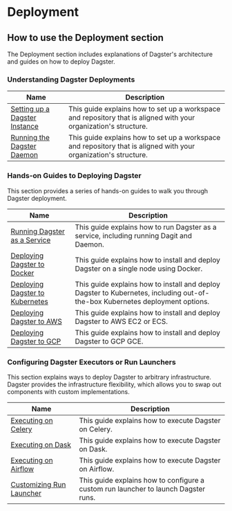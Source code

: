 # Deployment

## How to use the Deployment section

The Deployment section includes explanations of Dagster's architecture and guides on how to deploy Dagster.

### Understanding Dagster Deployments

| Name                                 | Description                                                                                                      |
| ------------------------------------ | ---------------------------------------------------------------------------------------------------------------- |
| [Setting up a Dagster Instance](...) | This guide explains how to set up a workspace and repository that is aligned with your organization's structure. |
| [Running the Dagster Daemon](...)    | This guide explains how to set up a workspace and repository that is aligned with your organization's structure. |

### Hands-on Guides to Deploying Dagster

This section provides a series of hands-on guides to walk you through Dagster deployment.

| Name                                                             | Description                                                                                                                  |
| ---------------------------------------------------------------- | ---------------------------------------------------------------------------------------------------------------------------- |
| [Running Dagster as a Service](/deployment/guides/service)       | This guide explains how to run Dagster as a service, including running Dagit and Daemon.                                     |
| [Deploying Dagster to Docker](/deployment/guides/docker)         | This guide explains how to install and deploy Dagster on a single node using Docker.                                         |
| [Deploying Dagster to Kubernetes](/deployment/guides/kubernetes) | This guide explains how to install and deploy Dagster to Kubernetes, including out-of-the-box Kubernetes deployment options. |
| [Deploying Dagster to AWS](/deployment/guides/aws)               | This guide explains how to install and deploy Dagster to AWS EC2 or ECS.                                                     |
| [Deploying Dagster to GCP](/deployment/guides/gcp)               | This guide explains how to install and deploy Dagster to GCP GCE.                                                            |

### Configuring Dagster Executors or Run Launchers

This section explains ways to deploy Dagster to arbitrary infrastructure. Dagster provides the infrastructure flexibility, which allows you to swap out components with custom implementations.

| Name                                                                     | Description                                                                        |
| ------------------------------------------------------------------------ | ---------------------------------------------------------------------------------- |
| [Executing on Celery](/deployment/custom-infra/celery)                   | This guide explains how to execute Dagster on Celery.                              |
| [Executing on Dask](/deployment/custom-infra/dask)                       | This guide explains how to execute Dagster on Dask.                                |
| [Executing on Airflow](/deployment/custom-infra/airflow)                 | This guide explains how to execute Dagster on Airflow.                             |
| [Customizing Run Launcher](/deployment/custom-infra/custom-run-launcher) | This guide explains how to configure a custom run launcher to launch Dagster runs. |
